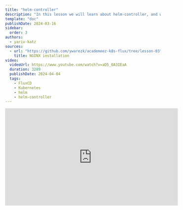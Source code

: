 ```yaml
---
title: "helm-controller"
description: "In this lesson we will learn about helm-controller, and we will use it to install nginx ingress controller on our cluster"
template: "doc"
publishDate: 2024-03-16
sidebar:
  order: 3
authors:
  - yariv-katz
sources: 
  - url: "https://github.com/ywarezk/academeez-k8s-flux/tree/lesson-03"
    title: NGINX installation
video:
  videoUrl: https://www.youtube.com/watch?v=aD5_OA3IEaA
  duration: 3289
  publishDate: 2024-04-04
  tags:
    - FluxCD
    - Kubernetes
    - helm
    - helm-controller
---
```


<div class="not-content flex">
  <iframe
    className="mx-auto"
    width="560"
    height="315"
    src="https://www.youtube.com/embed/aD5_OA3IEaA?si=UGUp2nH7JC0Pb85h"
    title="YouTube video player"
    frameBorder="0"
    allow="accelerometer; autoplay; clipboard-write; encrypted-media; gyroscope; picture-in-picture; web-share"
    allowFullScreen
  />
</div>

The `helm-controller` is a [Flux](https://fluxcd.io/flux/components/helm/) operator that works with the `HelmRelease` custom resource.
It is used to manage helm releases on our cluster.

## Helm

Let's start with some basic concepts that we need to be familiar with before we start using `helm-controller`.
[Helm](https://helm.sh/) is a package manager for Kubernetes. It is the best way to find, share, and use software built for Kubernetes.
When using **Helm** to install resources on our cluster, there are few terms that we need to know...

### Helm Chart

A Helm chart is a collection of files that describe a related set of Kubernetes resources. A single chart might be used to deploy something simple, like a memcached pod, or something complex, like a full web app stack with HTTP servers, databases, caches, and so on.

### Helm Repository

A Helm repository is an HTTP server that houses an `index.yaml` (there are no `index.yaml` in OCI repositories) file and some packaged charts. The `index.yaml` file contains a list of all of the charts in the repository, along with metadata about those charts.
You don't need anything special for creating a Helm repository, you can use any web server to serve your charts (In OCI repositories it will require a bit more, and it's recommended to use a cloud solution).
Popular choices of hosting your charts can be: S3 buckets, Github pages, and many cloud providers are now offering artifact registries (artifact registries are perfect choice for OCI repositories).
In addition to those self hosting options, you also have community managed repositories like [Artifact Hub](https://artifacthub.io/).
In this lesson we will learn how to work with community managed repositories, and we will install [nginx ingress controller using helm](https://docs.nginx.com/nginx-ingress-controller/installation/installing-nic/installation-with-helm/)

### OCI

OCI stands for Open Container Initiative, and the idea is to create a standard for container images and runtime.

### OCI Artifact

OCI Artifact is a specification for a container image, and it can be used to store any kind of artifact, not just container images, including Helm charts.

### OCI Repository

OCI Repository can store OCI Artifacts, this means it can be used for images, helm charts, and other OCI artifacts.
We will strive do install our helm charts in the new standard, from OCI repositories. Using OCI repositories will later benefit us when we learn to manage helm versions using flux image automation controllers.

### Helm Release

A Helm release is an instance of a chart running in a Kubernetes cluster. One chart can often be installed many times into the same cluster. And each time it is installed, a new release is created.

## Flux helm workflow

Based on the basic helm concepts, flux will need to do the following:
1. Subscribe to an OCI Helm repository.
2. Grab a specific chart, and version from the repository, periodically check for updates for that chart.
3. Install the chart on the cluster.
4. Manage changes - for example if we want to supply different values to the chart.
5. Manage upgrades - we need to update the release when a new version of the chart is available - this is a complex topic and we will dedicate a full lesson on how we recommend doing that.

Grabbing artifacts from remote places is the job of the `source-controller` - so the `source-controller` will take care of **(1)** and **(2)**.  
Installing the chart on the cluster is the job of the `helm-controller` - so the `helm-controller` will take care of **(3)** and **(4)**.
Regarding **(5)** we will use flux image automation controllers to manage the upgrades - but more on this in a seperate lesson.

## Subscribe to a Helm repository

To add a helm repository without flux you would run the following command:

```bash
helm repo add ingress-nginx https://kubernetes.github.io/ingress-nginx
```

We do not use this command when we are using flux to manage our cluster. 
In fact my usage of the helm command now is to read data, installation in `--dry-run`, and `helm create` to help me bootstrap a new chart, and that's about it. 
Any other command that might change the state of my cluster, is not done with the helm command but with **Flux**
So instead of the `helm repo add` command, we let the `source-controller` manage all our helm repositories.
we use the `HelmRepository` custom resource which instructs the `source-controller` to subscribe to the repo.
Let's start by subscribing to the `nginx-ingress` repository, since all our clusters will need an ingress controller, we will install it in the `infastructure/base` folder. 
In that folder create the folder `/infastructure/base/nginx` where we will place all the resources related to the nginx ingress controller.
Create the file `namespace.yaml` with the following content:

```yaml title="/infastructure/base/nginx/namespace.yaml"
apiVersion: v1
kind: Namespace
metadata:
  name:  nginx
```

We will place all nginx resources inside the `nginx` namespace.

Now let's create the `HelmRepository` custom resource to subscribe to the `ingress-nginx` repository.
Create the file `infastructure/base/nginx/repository.yaml` with the following content:

```yaml title="/infastructure/base/nginx/repository.yaml"
apiVersion: source.toolkit.fluxcd.io/v1beta2
kind: HelmRepository
metadata:
  name: nginx
  namespace: nginx
spec:  
  url: oci://ghcr.io/nginxinc/charts
  type: oci
```

Few things to note here:
- We are adding the repo from the official nginx. This is the nginx ingress controller helm repo that we recommend.
- We prefer to always use `oci` helm repositories.

We will also need a few `kustomization.yaml` files to organize our resources.
Let's add one in the `nginx` folder: `/infastructure/base/nginx/kustomization.yaml` with the following content:

```yaml title="/infastructure/base/nginx/kustomization.yaml"
resources:
  - namespace.yaml
  - repository.yaml
```

We will also need a `kustomization.yaml` in the `/infastructure/base` folder to include the `nginx` folder.

```yaml title="/infastructure/base/kustomization.yaml"
resources:
  - ./nginx
```

And we will also create a `infastructure/staging` folder with a `kustomization.yaml` file, which will allow us to patch changes that we want for a specific cluster - in this case the `staging` cluster.

```yaml title="/infastructure/staging/kustomization.yaml"
resources:
	- ../base
```

It's best to verify using `kustomize` that `kustomize build` of the `/infastructure/staging` folder will output the expected resources.

```bash
kustomize build infastructure/staging
```

The result of running this command is:

```yaml
apiVersion: v1
kind: Namespace
metadata:
  name: nginx
---
apiVersion: source.toolkit.fluxcd.io/v1beta2
kind: HelmRepository
metadata:
  name: nginx
  namespace: nginx
spec:  
  url: oci://ghcr.io/nginxinc/charts
  type: oci
```

Another thing that we need to do is to tell the `kustomize-controller` to watch the `infastructure/staging` folder.
We achieve that with a `Kustomization` resource.
Create the file `clusters/staging/infastructure.yaml` with the following content:

```yaml title="clusters/staging/infastructure.yaml"
apiVersion: kustomize.toolkit.fluxcd.io/v1
kind: Kustomization
metadata:
  name: infastructure
  namespace: flux-system
spec:
  interval: 10m0s
  path: ./infastructure/staging
  prune: true
  sourceRef:
    kind: GitRepository
    name: flux-system
```

Let's push our code and see if the `source-controller` will subscribe to the `ingress-nginx` repository.

```bash
kubectl get helmrepository -n nginx
```

You should see a result similar to this:

```
NAME    URL                                          AGE     READY   STATUS
nginx   oci://ghcr.io/nginxinc/charts               7m57s   
```

Notice that in `OCI` repositories we do not have a `READY/STATUS` column, because the `source-controller` does not have a way to know if the repository is ready or not. See this [issue](https://github.com/fluxcd/flux2/issues/4469) as this might change in the future.

## HelmChart

Now that we managed to subscribe the `source-controller` to the `ingress-nginx` repository, we need to tell the `source-controller` to grab a specific chart from that repository.
We can do that with the `HelmChart` custom resource.
In the `infastructure/base/nginx` folder create the file `chart.yaml` with the following content:

```yaml title="/infastructure/base/nginx/chart.yaml"
apiVersion: source.toolkit.fluxcd.io/v1beta2
kind: HelmChart
metadata:
  name: nginx
  namespace: nginx
spec:  
  interval: 1h
  chart: nginx-ingress
  sourceRef:
    kind: HelmRepository
    name: nginx    
  version: 1.2.x
```

Few things to note in the `HelmChart` custom resource:
- `chart` is the name of the chart that we want to install from the repository mentioned in `sourceRef`.
- `version` specifies the version of the chart to grab, in this example we are using `1.2.x` which means we want to grab the latest version of the `1.2` series.

The `version` field is optional, if you do not specify it, the `source-controller` will grab the latest version of the chart.
We highly recommend to specify the version, you do not want to be surprised by a breaking change in the chart, and we need to keep track of version updates in a declarative gitops way.

Throughout this course we will learn how to manage helm updates in a more preofessional and best practice ways:
- We will use `notification-controller` to notify us when a new version of the chart is available.
- We will use flux automation controllers to automatically update the staging cluster
- We will use flux automation controllers to issue a pr to update the production cluster.

All of these will be covered throughout this course, but not in this lesson. This will require us to have a kustomization patch for the version in staging and production, but we will deal with that when we learn how to handle helm versions in a professional way.

But first let's add the chart resource to the `infastructure/base/nginx/kustomization.yaml` file:

```yaml title="/infastructure/base/nginx/kustomization.yaml"
resources:
  - namespace.yaml
  - repository.yaml
  - chart.yaml
```

And let's push our code and see if the `source-controller` will grab the `nginx-ingress` chart. 
If all went well you can run the command:

```bash
kubectl get helmchart -n nginx
```

and you should see the following result:

```
NAME    CHART           VERSION   SOURCE KIND      SOURCE NAME   AGE   READY   STATUS
nginx   nginx-ingress   1.2.x     HelmRepository   nginx         20m   True    pulled 'nginx-ingress' ...
```

## HelmRelease

Our chart is not installed yet, we just subscribed to the repository and grabbed the chart.
Now it's time to install the chart on our cluster, and this is a job for the `helm-controller`.
The `helm-controller` will watch for `HelmRelease` custom resources and install the charts specified in those resources.
Those resources will specify which chart to use, and the values you want to pass to the chart.
In the `infastructure/base/nginx` folder create the file `release.yaml` with the following content:

```yaml title="/infastructure/base/nginx/release.yaml"
apiVersion: helm.toolkit.fluxcd.io/v2beta2
kind: HelmRelease
metadata:
  name: nginx
  namespace: nginx
spec:  
  chart:
    spec:
      chart: nginx-ingress
      version: 1.2.x
      sourceRef:
        kind: HelmRepository
        name: nginx
      interval: 1h
  interval: 1h  
  releaseName: nginx
```

Notice that in the `HelmRelease` you have a `spec.chart` section, which is a shortcut for creating a `HelmChart` resource.
I find it a bit better to create the `HelmChart` with this shortcut since it allows me to see the version of the release in the same file.
This means we can now delete the chart file: `infastructure/base/nginx/chart.yaml`.
And update the `infastructure/base/nginx/kustomization.yaml` file to include the `release.yaml` file:

```yaml title="/infastructure/base/nginx/kustomization.yaml"
resources:
  - namespace.yaml
  - repository.yaml
  - release.yaml
```

Also note in the `HelmRelease` there are 2 `interval` fields:
- The first one is in the `spec.chart` section, this is the interval that the `source-controller` will check if a new chart is release according to the `spec.chart.spec.version` constraint.
- The second one is in the `spec` section, this is the interval that the `helm-controller` will check drifting of the helm chart resources.

Now push your code and see if the `helm-controller` will install the `nginx-ingress` chart on your cluster.
In the terminal type:

```bash
kubectl get helmrelease -n nginx
```

You should see the following result:

```
NAME    AGE     READY   STATUS
nginx   3m51s   True    Helm install...
```

If you want to examine what was installed on your cluster you can run the following command:

```bash
kubectl get all -n nginx
```

You should see a result similar to this:
![release installation](https://github.com/ywarezk/academeez/blob/main/content/en/course/kubernetes/flux/helm-controller/installed.png?raw=true) 

Few things to note here:

- ingress controller pod and deployment are running
- A service with type `LoadBalancer` is created, this is the service that will expose the ingress controller to the internet.

## Summary

No more `helm install` commands, or any usage of `helm` to modify the state of our cluster. 
Everything has to be declarative now, with yaml files instructing the `helm-controller` to manage our helm releases.
Of course for the `helm-controller` to install a release, we will need it to work together with the `source-controller` which will subscribe to a helm repository, and grab a chart from that repository.

The full source code of this lesson can be found [here](https://github.com/ywarezk/academeez-k8s-flux/tree/lesson-03)
